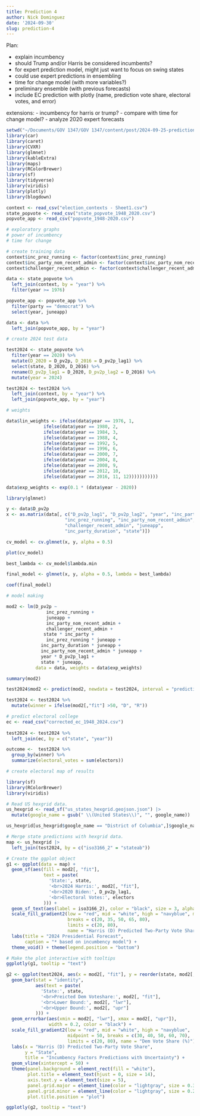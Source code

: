 ```yaml
---
title: Prediction 4
author: Nick Dominguez
date: '2024-09-30'
slug: prediction-4
---
```


Plan: 

- explain incumbency
- should Trump and/or Harris be considered incumbents?
- for expert prediction model, might just want to focus on swing states
- could use expert predictions in ensembling
- time for change model (with more variables?)
- preliminary ensemble (with previous forecasts)
- include EC prediction with plotly (name, prediction vote share, electoral votes, and error)

extensions:
- incumbency for harris or trump? 
- compare with time for change model?
- analyze 2020 expert forecasts


```r
setwd("~/Documents/GOV 1347/GOV 1347/content/post/2024-09-25-prediction-4")
library(car)
library(caret)
library(CVXR)
library(glmnet)
library(kableExtra)
library(maps)
library(RColorBrewer)
library(sf)
library(tidyverse)
library(viridis)
library(plotly)
library(blogdown)
```

```r
context <- read_csv("election_contexts - Sheet1.csv")
state_popvote <- read_csv("state_popvote_1948_2020.csv")
popvote_app <- read_csv("popvote_1948-2020.csv")
```

```r
# exploratory graphs
# power of incumbency
# time for change
```


```r
# create training data
context$inc_prez_running <- factor(context$inc_prez_running)
context$inc_party_nom_recent_admin <- factor(context$inc_party_nom_recent_admin)
context$challenger_recent_admin <- factor(context$challenger_recent_admin)

data <- state_popvote %>%
  left_join(context, by = "year") %>%
  filter(year >= 1976)

popvote_app <- popvote_app %>%
  filter(party == "democrat") %>%
  select(year, juneapp)

data <- data %>%
  left_join(popvote_app, by = "year")
```

```r
# create 2024 test data

test2024 <- state_popvote %>%
  filter(year == 2020) %>%
  mutate(D_2020 = D_pv2p, D_2016 = D_pv2p_lag1) %>%
  select(state, D_2020, D_2016) %>%
  rename(D_pv2p_lag1 = D_2020, D_pv2p_lag2 = D_2016) %>%
  mutate(year = 2024)

test2024 <- test2024 %>%
  left_join(context, by = "year") %>%
  left_join(popvote_app, by = "year")

```

```r
# weights

data$lin_weights <- ifelse(data$year == 1976, 1,
              ifelse(data$year == 1980, 2,
              ifelse(data$year == 1984, 3,
              ifelse(data$year == 1988, 4,
              ifelse(data$year == 1992, 5,
              ifelse(data$year == 1996, 6,
              ifelse(data$year == 2000, 7,
              ifelse(data$year == 2004, 8,
              ifelse(data$year == 2008, 9,
              ifelse(data$year == 2012, 10,
              ifelse(data$year == 2016, 11, 12)))))))))))

data$exp_weights <- exp(0.1 * (data$year - 2020))
```

```r
library(glmnet)

y <- data$D_pv2p
x <- as.matrix(data[, c("D_pv2p_lag1", "D_pv2p_lag2", "year", "inc_party", 
                      "inc_prez_running", "inc_party_nom_recent_admin", 
                      "challenger_recent_admin", "juneapp", 
                      "inc_party_duration", "state")])

cv_model <- cv.glmnet(x, y, alpha = 0.5)

plot(cv_model)

best_lambda <- cv_model$lambda.min

final_model <- glmnet(x, y, alpha = 0.5, lambda = best_lambda)

coef(final_model)

```

```r
# model making 

mod2 <- lm(D_pv2p ~ 
               inc_prez_running + 
               juneapp + 
               inc_party_nom_recent_admin + 
               challenger_recent_admin + 
              state * inc_party + 
               inc_prez_running * juneapp +
             inc_party_duration * juneapp + 
             inc_party_nom_recent_admin * juneapp +
             year * D_pv2p_lag1 + 
             state * juneapp,
           data = data, weights = data$exp_weights)

summary(mod2)

test2024$mod2 <- predict(mod2, newdata = test2024, interval = "prediction")
```


```r
test2024 <- test2024 %>%
  mutate(winner = ifelse(mod2[,"fit"] >50, "D", "R"))
```

```r
# predict electoral college
ec <- read_csv("corrected_ec_1948_2024.csv")
  
test2024 <- test2024 %>% 
  left_join(ec, by = c("state", "year"))

outcome <-  test2024 %>%
  group_by(winner) %>%
  summarize(electoral_votes = sum(electors))
```

```r
# create electoral map of results

library(sf)
library(RColorBrewer)
library(viridis)

# Read US hexgrid data. 
us_hexgrid <- read_sf("us_states_hexgrid.geojson.json") |> 
  mutate(google_name = gsub(" \\(United States\\)", "", google_name))

us_hexgrid[us_hexgrid$google_name == "District of Columbia",]$google_name <- "District Of Columbia"

# Merge state predictions with hexgrid data.
map <- us_hexgrid |> 
  left_join(test2024, by = c("iso3166_2" = "stateab"))

# Create the ggplot object
g1 <- ggplot(data = map) +
  geom_sf(aes(fill = mod2[, "fit"],
              text = paste(
                'State:', state,
                '<br>2024 Harris:', mod2[, "fit"],
                '<br>2020 Biden:', D_pv2p_lag1,
                '<br>Electoral Votes:', electors
              ))) + 
  geom_sf_text(aes(label = iso3166_2), color = "black", size = 3, alpha = 0.6) + 
  scale_fill_gradient2(low = "red", mid = "white", high = "navyblue", midpoint = 50, 
                       breaks = c(20, 35, 50, 65, 80), 
                       limits = c(20, 80),
                       name = "Harris (D) Predicted Two-Party Vote Share*") +
  labs(title = "2024 Presidential Forecast",
       caption = "* based on incumbency model") + 
  theme_void() + theme(legend.position = "bottom")

# Make the plot interactive with tooltips
ggplotly(g1, tooltip = "text")
```

```r
g2 <- ggplot(test2024, aes(x = mod2[, "fit"], y = reorder(state, mod2[, "fit"]), fill = mod2[, "fit"])) + 
  geom_bar(stat = "identity", 
           aes(text = paste(
             'State:', state,
             '<br>Preicted Dem Voteshare:', mod2[, "fit"],
             '<br>Lower Bound:', mod2[, "lwr"],
             '<br>Upper Bound:', mod2[, "upr"]
           ))) + 
  geom_errorbar(aes(xmin = mod2[, "lwr"], xmax = mod2[, "upr"]), 
                width = 0.2, color = "black") + 
  scale_fill_gradient2(low = "red", mid = "white", high = "navyblue", 
                       midpoint = 50, breaks = c(30, 40, 50, 60, 70), 
                       limits = c(20, 80), name = "Dem Vote Share (%)") +  
  labs(x = "Harris (D) Predicted Two-Party Vote Share",
       y = "State",
       title = "Incumbency Factors Predictions with Uncertainty") +
  geom_vline(xintercept = 50) +
  theme(panel.background = element_rect(fill = "white"),
        plot.title = element_text(hjust = 0, size = 14),
        axis.text.y = element_text(size = 5),
        panel.grid.major = element_line(color = "lightgray", size = 0.3),
        panel.grid.minor = element_line(color = "lightgray", size = 0.2),
        plot.title.position = "plot")

ggplotly(g2, tooltip = "text")
```

